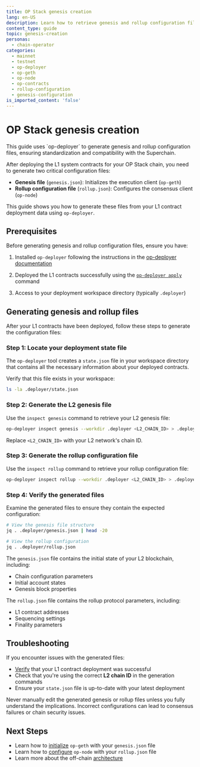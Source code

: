 ```yaml
---
title: OP Stack genesis creation
lang: en-US
description: Learn how to retrieve genesis and rollup configuration files using op-deployer after L1 contract deployment.
content_type: guide
topic: genesis-creation
personas:
  - chain-operator
categories:
  - mainnet
  - testnet
  - op-deployer
  - op-geth
  - op-node
  - op-contracts
  - rollup-configuration
  - genesis-configuration
is_imported_content: 'false'
---
```



# OP Stack genesis creation

<Callout type="info">
  This guide uses `op-deployer` to generate genesis and rollup configuration files, ensuring standardization and compatibility with the Superchain.
</Callout>

After deploying the L1 system contracts for your OP Stack chain, you need to generate two critical configuration files:

*   **Genesis file** (`genesis.json`): Initializes the execution client (`op-geth`)
*   **Rollup configuration file** (`rollup.json`): Configures the consensus client (`op-node`)

This guide shows you how to generate these files from your L1 contract deployment data using `op-deployer`.

## Prerequisites

Before generating genesis and rollup configuration files, ensure you have:

1.  Installed `op-deployer` following the instructions in the [op-deployer documentation](/operators/chain-operators/tools/op-deployer#installation)

2.  Deployed the L1 contracts successfully using the [`op-deployer apply`](/operators/chain-operators/tools/op-deployer#apply-deploy-your-chain) command

3.  Access to your deployment workspace directory (typically `.deployer`)

## Generating genesis and rollup files

After your L1 contracts have been deployed, follow these steps to generate the configuration files:

### Step 1: Locate your deployment state file

The `op-deployer` tool creates a `state.json` file in your workspace directory that contains all the necessary information about your deployed contracts.

Verify that this file exists in your workspace:

```bash
ls -la .deployer/state.json
```

### Step 2: Generate the L2 genesis file

Use the `inspect genesis` command to retrieve your L2 genesis file:

```bash
op-deployer inspect genesis --workdir .deployer <L2_CHAIN_ID> > .deployer/genesis.json
```

Replace `<L2_CHAIN_ID>` with your L2 network's chain ID.

### Step 3: Generate the rollup configuration file

Use the `inspect rollup` command to retrieve your rollup configuration file:

```bash
op-deployer inspect rollup --workdir .deployer <L2_CHAIN_ID> > .deployer/rollup.json
```

### Step 4: Verify the generated files

Examine the generated files to ensure they contain the expected configuration:

```bash
# View the genesis file structure
jq . .deployer/genesis.json | head -20

# View the rollup configuration
jq . .deployer/rollup.json
```

The `genesis.json` file contains the initial state of your L2 blockchain, including:

*   Chain configuration parameters
*   Initial account states
*   Genesis block properties

The `rollup.json` file contains the rollup protocol parameters, including:

*   L1 contract addresses
*   Sequencing settings
*   Finality parameters

## Troubleshooting

If you encounter issues with the generated files:

*   [Verify](/operators/chain-operators/tools/op-deployer#verify-verify-contract-source-code-on-block-explorers) that your L1 contract deployment was successful
*   Check that you're using the correct **L2 chain ID** in the generation commands
*   Ensure your `state.json` file is up-to-date with your latest deployment

<Callout type="warning">
  Never manually edit the generated genesis or rollup files unless you fully understand the implications. Incorrect configurations can lead to consensus failures or chain security issues.
</Callout>

## Next Steps

*   Learn how to [initialize](/operators/node-operators/configuration/base-config#initialization-via-genesis-file) `op-geth` with your `genesis.json` file
*   Learn how to [configure](/operators/node-operators/configuration/base-config#configuring-op-node) `op-node` with your `rollup.json` file
*   Learn more about the off-chain [architecture](/operators/chain-operators/architecture)
